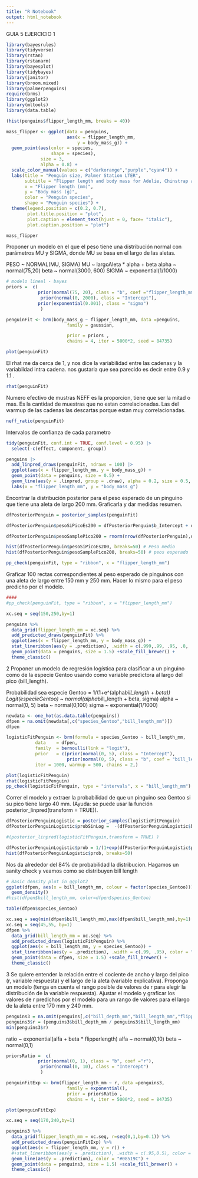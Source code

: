 ```yaml
---
title: "R Notebook"
output: html_notebook
---
```

GUIA 5 
EJERCICIO 1
```r
library(bayesrules)
library(tidyverse)
library(rstan)
library(rstanarm)
library(bayesplot)
library(tidybayes)
library(janitor)
library(broom.mixed)
library(palmerpenguins)
require(brms)
library(ggplot2)
library(mltools)
library(data.table)
```
```r
(hist(penguins$flipper_length_mm, breaks = 40))
```

```r
mass_flipper <- ggplot(data = penguins, 
                       aes(x = flipper_length_mm,
                           y = body_mass_g)) +
  geom_point(aes(color = species, 
                 shape = species),
             size = 3,
             alpha = 0.8) +
  scale_color_manual(values = c("darkorange","purple","cyan4")) +
  labs(title = "Penguin size, Palmer Station LTER",
       subtitle = "Flipper length and body mass for Adelie, Chinstrap and Gentoo Penguins",
       x = "Flipper length (mm)",
       y = "Body mass (g)",
       color = "Penguin species",
       shape = "Penguin species") +
  theme(legend.position = c(0.2, 0.7),
        plot.title.position = "plot",
        plot.caption = element_text(hjust = 0, face= "italic"),
        plot.caption.position = "plot")

mass_flipper
```
Proponer un modelo en el que el peso tiene una distribución normal con parámetros 
MU y SIGMA, donde MU se basa en el largo de las aletas.

PESO ~ NORMAL(MU, SIGMA)
MU ~ largoAleta * alpha + beta
alpha ~ normal(75,20)
beta ~ normal(3000, 600)
SIGMA ~ exponential(1/1000)

```r
# modelo lineal - bayes
priors =  c( 
            prior(normal(75, 20), class = "b", coef ="flipper_length_mm"),
             prior(normal(0, 2000), class = "Intercept"),
            prior(exponential(0.001), class = "sigma")
             )

penguinFit <- brm(body_mass_g ~ flipper_length_mm, data =penguins,
                       family = gaussian,

                       prior = priors ,
                       chains = 4, iter = 5000*2, seed = 84735)


```
```r
plot(penguinFit)

```
El rhat me da cerca de 1, y nos dice la variabilidad entre las cadenas y la variabildad intra cadena. nos gustaria que sea parecido es decir entre 0.9 y 1.1 .

```r
rhat(penguinFit)
```
Numero efectivo de mustras NEFF es la proporcion, tiene que ser la mitad o mas. 
Es la cantidad de muestras que no estan correlacionadas. Las del warmup de las cadenas las descartas porque estan muy correlacionadas. 

```r
neff_ratio(penguinFit)

```
Intervalos de confianza de cada parametro
```r
tidy(penguinFit, conf.int = TRUE, conf.level = 0.95) |> 
  select(-c(effect, component, group))
```


```r
penguins |> 
  add_linpred_draws(penguinFit, ndraws = 100) |> 
  ggplot(aes(x = flipper_length_mm, y = body_mass_g)) +
  geom_point(data = penguins, size = 0.5) +
  geom_line(aes(y = .linpred, group = .draw), alpha = 0.2, size = 0.5, color = clrs[6]) +
  labs(x = "flipper_length_mm", y = "body_mass_g")
```


Encontrar la distribución posterior para el peso esperado de un pinguino que tiene una aleta de largo 200 mm. Graficarla y dar medidas resumen.
```r
dfPosteriorPenguin = posterior_samples(penguinFit)

dfPosteriorPenguin$pesoSiPicoEs200 = dfPosteriorPenguin$b_Intercept + dfPosteriorPenguin$b_flipper_length_mm*200

dfPosteriorPenguin$pesoSamplePico200 = rnorm(nrow(dfPosteriorPenguin),dfPosteriorPenguin$pesoSiPicoEs200, dfPosteriorPenguin$sigma)

hist(dfPosteriorPenguin$pesoSiPicoEs200, breaks=50) # Peso medio
hist(dfPosteriorPenguin$pesoSamplePico200, breaks=50) # peos esperado

```


```r
pp_check(penguinFit, type = "ribbon", x = "flipper_length_mm")
```
Graficar 100 rectas correspondientes al peso esperado de pinguinos con una aleta de largo entre 150 mm y 250 mm. Hacer lo mismo para el peso predicho por el modelo.

```r
####
#pp_check(penguinFit, type = "ribbon", x = "flipper_length_mm")

xc.seq = seq(150,250,by=1)

penguins %>%
  data_grid(flipper_length_mm = xc.seq) %>%
  add_predicted_draws(penguinFit) %>%
  ggplot(aes(x = flipper_length_mm, y = body_mass_g)) +
  stat_lineribbon(aes(y = .prediction), .width = c(.999,.99, .95, .8, .5, 0.2), color = "#08519C") +
  geom_point(data = penguins, size = 1.5) +scale_fill_brewer() +
  theme_classic()
```

2 Proponer un modelo de regresión logística para clasificar a un pinguino como de la especie Gentoo usando como variable predictora al largo del pico (bill_length).

Probabilidad sea especie Gentoo = 1/(1+e^(alpha*bill_length + beta))
Logit(especieGentoo) ~ normal(alpha*bill_length + beta, sigma)
alpha ~ normal(0, 5)
beta ~ normal(0,100)
sigma ~ exponential(1/1000)
```r
newdata <- one_hot(as.data.table(penguins))
dfpen = na.omit(newdata[,c("species_Gentoo","bill_length_mm")])
dfpen
```

```r
logisticFitPenguin <- brm(formula = species_Gentoo ~ bill_length_mm,  
           data    = dfpen, 
           family  = bernoulli(link = "logit"),
           prior   = c(prior(normal(0, 5), class = "Intercept"),
                       prior(normal(0, 5), class = "b", coef = "bill_length_mm")),
           iter = 1000, warmup = 500, chains = 2,)

```
```r
plot(logisticFitPenguin)
rhat(logisticFitPenguin)
pp_check(logisticFitPenguin, type = "intervals", x = "bill_length_mm")
```

Correr el modelo y extraer la probabilidad de que un pinguino sea Gentoo si su pico tiene largo 40 mm. (Ayuda: se puede usar la función posterior_linpred(transform = TRUE)).


```r
dfPosteriorPenguinLogistic = posterior_samples(logisticFitPenguin)
dfPosteriorPenguinLogistic$probSinLog =  -(dfPosteriorPenguinLogistic$b_Intercept + 40*dfPosteriorPenguinLogistic$b_bill_length_mm)

#(posterior_linpred(logisticFitPenguin,transform = TRUE) )

dfPosteriorPenguinLogistic$prob = 1/(1+exp(dfPosteriorPenguinLogistic$probSinLog))
hist(dfPosteriorPenguinLogistic$prob, breaks=50)
```

Nos da alrededor del 84% de probabilidad la distribucion. 
Hagamos un sanity check y veamos como se distribuyen bill length

```r
# Basic density plot in ggplot2
ggplot(dfpen, aes(x = bill_length_mm, colour = factor(species_Gentoo))) +
  geom_density()
#hist(dfpen$bill_length_mm, color=dfpen$species_Gentoo)
```

```r
table(dfpen$species_Gentoo)
```
```r


xc.seq = seq(min(dfpen$bill_length_mm),max(dfpen$bill_length_mm),by=1)
xc.seq = seq(45,55, by=1)
dfpen %>%
  data_grid(bill_length_mm = xc.seq) %>%
  add_predicted_draws(logisticFitPenguin) %>%
  ggplot(aes(x = bill_length_mm, y = species_Gentoo)) +
  stat_lineribbon(aes(y = .prediction), .width = c(.99, .95), color = "#08519C") +
  geom_point(data = dfpen, size = 1.5) +scale_fill_brewer() +
  theme_classic()
```
3 Se quiere entender la relación entre el cociente de ancho y largo del pico (r, variable respuesta) y el largo de la aleta (variable explicativa). Proponga un modelo (tenga en cuenta el rango posible de valores de r
 para elegir la distribución de la variable respuesta). 
 Ajustar el modelo y graficar los valores de r
 predichos por el modelo para un rango de valores para el largo de la aleta entre 170 mm y 240 mm.
```r
penguins3 = na.omit(penguins[,c("bill_depth_mm","bill_length_mm","flipper_length_mm")])
penguins3$r = (penguins3$bill_depth_mm / penguins3$bill_length_mm)
min(penguins3$r)
```
ratio ~ exponential(alfa + beta * flipperlength)
alfa ~ normal(0,10)
beta ~ normal(0,1)

```r
priorsRatio =  c( 
            prior(normal(0, 1), class = "b", coef ="r"),
             prior(normal(0, 10), class = "Intercept")
             )

penguinFitExp <- brm(flipper_length_mm ~ r, data =penguins3,
                       family = exponential(),
                       prior = priorsRatio ,
                       chains = 4, iter = 5000*2, seed = 84735)

```
```r
plot(penguinFitExp)
```

```r
xc.seq = seq(170,240,by=1)

penguins3 %>%
  data_grid(flipper_length_mm = xc.seq, r=seq(0,1,by=0.1)) %>%
  add_predicted_draws(penguinFitExp) %>%
  ggplot(aes(x = flipper_length_mm, y = r)) +
  #+stat_lineribbon(aes(y = .prediction), .width = c(.95,0.5), color = "#08519C") 
  geom_line(aes(y = .prediction), color = "#08519C") +
  geom_point(data = penguins3, size = 1.5) +scale_fill_brewer() +
  theme_classic()
```

